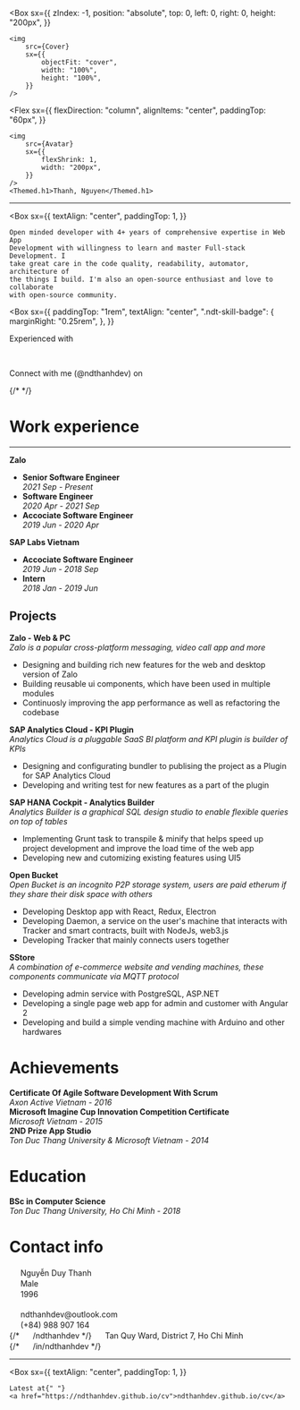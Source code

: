 

<Box
	sx={{
		zIndex: -1,
		position: "absolute",
		top: 0,
		left: 0,
		right: 0,
		height: "200px",
	}}
>
	<img
		src={Cover}
		sx={{
			objectFit: "cover",
			width: "100%",
			height: "100%",
		}}
	/>
</Box>

<Flex
	sx={{
		flexDirection: "column",
		alignItems: "center",
		paddingTop: "60px",
	}}
>
	<img
		src={Avatar}
		sx={{
			flexShrink: 1,
			width: "200px",
		}}
	/>
	<Themed.h1>Thanh, Nguyen</Themed.h1>
</Flex>

<HR />

<Box
	sx={{
		textAlign: "center",
		paddingTop: 1,
	}}
>
	Open minded developer with 4+ years of comprehensive expertise in Web App
	Development with willingness to learn and master Full-stack Development. I
	take great care in the code quality, readability, automator, architecture of
	the things I build. I'm also an open-source enthusiast and love to collaborate
	with open-source community.
</Box>

<Box
  sx={{
    paddingTop: "1rem",
    textAlign: "center",
    ".ndt-skill-badge": {
      marginRight: "0.25rem",
    },
  }}
>

Experienced with

<SkillBadge skill="typescript" />
<SkillBadge skill="javascript" />

<SkillBadge skill="react" />
<SkillBadge skill="redux" logoColor="#764ABC" />

<SkillBadge skill="sass" />
<SkillBadge skill="css" skillLogo="css3" logoColor="#1572B6" />

<SkillBadge skill="electron" />

<SkillBadge skill="node.js" skillLogo="nodedotjs" />
<SkillBadge skill="go" />
<SkillBadge skill="elixir" logoColor="#4B275F" />

<SkillBadge skill="graphql" logoColor="#E10098" />

<SkillBadge skill="mongodb" />
<SkillBadge skill="postgres" skillLogo="postgresql" />

<SkillBadge skill="docker" />
<SkillBadge skill="kubernetes" />

<br />

Connect with me (@ndthanhdev) on

<Connect
	connect="github"
	connectColor="#000000"
	url="https://github.com/ndthanhdev"
/>
{/* <Connect connect="stackoverflow" connectColor="#F58025" /> */}
<Connect
	connect="linkedin"
	connectColor="#0A66C2"
	url="https://www.linkedin.com/in/ndthanhdev/"
/>

</Box>

# Work experience

<HR />

**Zalo**

- **Senior Software Engineer**  
  _2021 Sep - Present_
- **Software Engineer**  
  _2020 Apr - 2021 Sep_
- **Accociate Software Engineer**  
  _2019 Jun - 2020 Apr_

**SAP Labs Vietnam**

- **Accociate Software Engineer**  
  _2019 Jun - 2018 Sep_
- **Intern**  
  _2018 Jan - 2019 Jun_

## Projects

**Zalo - Web & PC**  
_Zalo is a popular cross-platform messaging, video call app and more_

- Designing and building rich new features for the web and desktop version of Zalo
- Building reusable ui components, which have been used in multiple modules
- Continuosly improving the app performance as well as refactoring the codebase

**SAP Analytics Cloud - KPI Plugin**  
 _Analytics Cloud is a pluggable SaaS BI platform and KPI plugin is builder of KPIs_

- Designing and configurating bundler to publising the project as a Plugin for SAP Analytics Cloud
- Developing and writing test for new features as a part of the plugin

**SAP HANA Cockpit - Analytics Builder**  
_Analytics Builder is a graphical SQL design studio to enable flexible queries on top of tables_

- Implementing Grunt task to transpile & minify that helps speed up project development and improve the load time of the web app
- Developing new and cutomizing existing features using UI5

**Open Bucket**  
_Open Bucket is an incognito P2P storage system, users are paid etherum if they share their disk space with others_

- Developing Desktop app with React, Redux, Electron
- Developing Daemon, a service on the user's machine that interacts with Tracker and smart contracts, built with NodeJs, web3.js
- Developing Tracker that mainly connects users together

**SStore**  
_A combination of e-commerce website and vending machines, these components communicate via MQTT protocol_

- Developing admin service with PostgreSQL, ASP.NET
- Developing a single page web app for admin and customer with Angular 2
- Developing and build a simple vending machine with Arduino and other hardwares

# Achievements

**Certificate Of Agile Software Development With Scrum**  
_Axon Active Vietnam - 2016_  
**Microsoft Imagine Cup Innovation Competition Certificate**  
_Microsoft Vietnam - 2015_  
**2ND Prize App Studio**  
_Ton Duc Thang University & Microsoft Vietnam - 2014_

# Education

**BSc in Computer Science**  
_Ton Duc Thang University, Ho Chi Minh - 2018_

# Contact info

<Flex>
	<Box
		sx={{
			flexGrow: 1,
			paddingRight: 1,
			width: "50%",
		}}
	>
		<img src={PermIdentity} width="16px" /> Nguyễn Duy Thanh
		<br />
		<img src={Gender} width="16px" /> Male
		<br />
		<img src={Cake} width="16px" /> 1996
		<br />
		<br />
	</Box>
	<Box
		sx={{
			flexGrow: 1,
			paddingLeft: 1,
			width: "50%",
		}}
	>
		<img src={Mail} width="16px" /> ndthanhdev@outlook.com
		<br />
		<img src={Phone} width="16px" /> (+84) 988 907 164
		<br />
		{/* <img src={Github} width="16px" /> /ndthanhdev */}
		<img src={LocationOn} width="16px" /> Tan Quy Ward, District 7, Ho Chi Minh
		<br />
		{/* <img src={LinkedIn} width="16px" /> /in/ndthanhdev */}
		<br />
	</Box>
</Flex>

<HR />

<Box
	sx={{
		textAlign: "center",
		paddingTop: 1,
	}}
>
	Latest at{" "}
	<a href="https://ndthanhdev.github.io/cv">ndthanhdev.github.io/cv</a>
</Box>

